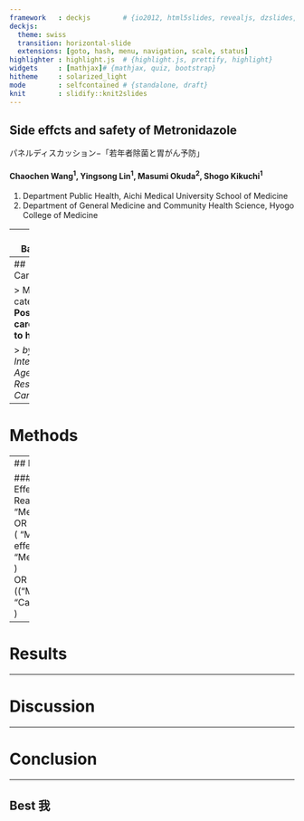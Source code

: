 ```yaml
---
framework   : deckjs        # {io2012, html5slides, revealjs, dzslides, ...}
deckjs:
  theme: swiss
  transition: horizontal-slide
  extensions: [goto, hash, menu, navigation, scale, status]
highlighter : highlight.js  # {highlight.js, prettify, highlight}
widgets     : [mathjax]# {mathjax, quiz, bootstrap}
hitheme     : solarized_light 
mode        : selfcontained # {standalone, draft}
knit        : slidify::knit2slides  
---
```




## Side effcts and safety of Metronidazole 
パネルディスカッション$-$「若年者除菌と胃がん予防」

#### Chaochen Wang$^1$, Yingsong Lin$^1$, Masumi Okuda$^2$, Shogo Kikuchi$^1$

1. Department Public Health, Aichi Medical University School of Medicine
2. Department of General Medicine and Community Health Science, Hyogo College of Medicine


---
## Background

> - **Metronidazole (MTZ)** has been broadly prescribed as therapy for $H. pylori$ eradication. 
> - Proton pump inhibitor(PPI) $+$ Amoxicillin(AMC) $+$ Clarithromycin $=$ **(PAC)** regimen had a significant lower **eradication rate** of $60.5\%$ compared with PPI $+$ AMC $+$ MTZ $=$ **PAM** regimen $(98.3\%)$ [unpublished data, Mabe _et al._] 
> - Resistance rate of clarithromycin in Japanese children is reported to be more than $40\%$.[Kato and Fujimura 2010]

--- 
## Carcinogenicity

> MTZ was categorized as **Possibly carcinogenic to human (2B)** 

> <cite>by International Agency for Research on Cancer, 1987</cite>




---

# Methods

--- 
## Pubmed searching 

###### (("Drug-Related Side Effects and Adverse Reactions"[Mesh]) AND "Metronidazole"[Mesh]) <br> OR <br> ( "Metronidazole/adverse effects"[Mesh] OR "Metronidazole/toxicity"[Mesh] ) <br> OR <br>  (("Metronidazole"[Mesh]) AND "Carcinogenicity Tests"[Mesh] )



---

# Results

---

# Discussion

--- 

# Conclusion

---
## Best 我



